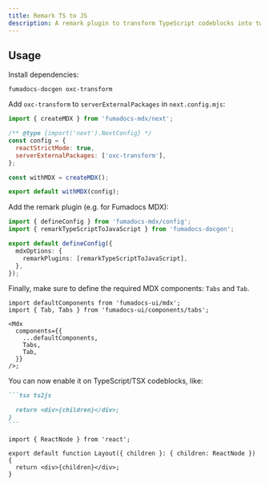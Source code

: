```yaml
---
title: Remark TS to JS
description: A remark plugin to transform TypeScript codeblocks into two tabs of codeblock with its JavaScript variant.
---
```


## Usage

Install dependencies:

```package-install
fumadocs-docgen oxc-transform
```

Add `oxc-transform` to `serverExternalPackages` in `next.config.mjs`:

```js title="next.config.mjs"
import { createMDX } from 'fumadocs-mdx/next';

/** @type {import('next').NextConfig} */
const config = {
  reactStrictMode: true,
  serverExternalPackages: ['oxc-transform'],
};

const withMDX = createMDX();

export default withMDX(config);
```

Add the remark plugin (e.g. for Fumadocs MDX):

```ts title="source.config.ts"
import { defineConfig } from 'fumadocs-mdx/config';
import { remarkTypeScriptToJavaScript } from 'fumadocs-docgen';

export default defineConfig({
  mdxOptions: {
    remarkPlugins: [remarkTypeScriptToJavaScript],
  },
});
```

Finally, make sure to define the required MDX components: `Tabs` and `Tab`.

```tsx title="app/docs/[[...slug]]/page.tsx (Fumadocs MDX)"
import defaultComponents from 'fumadocs-ui/mdx';
import { Tab, Tabs } from 'fumadocs-ui/components/tabs';

<Mdx
  components={{
    ...defaultComponents,
    Tabs,
    Tab,
  }}
/>;
```

You can now enable it on TypeScript/TSX codeblocks, like:

````md
```tsx ts2js

  return <div>{children}</div>;
}
```
````

```tsx ts2js
import { ReactNode } from 'react';

export default function Layout({ children }: { children: ReactNode }) {
  return <div>{children}</div>;
}
```
